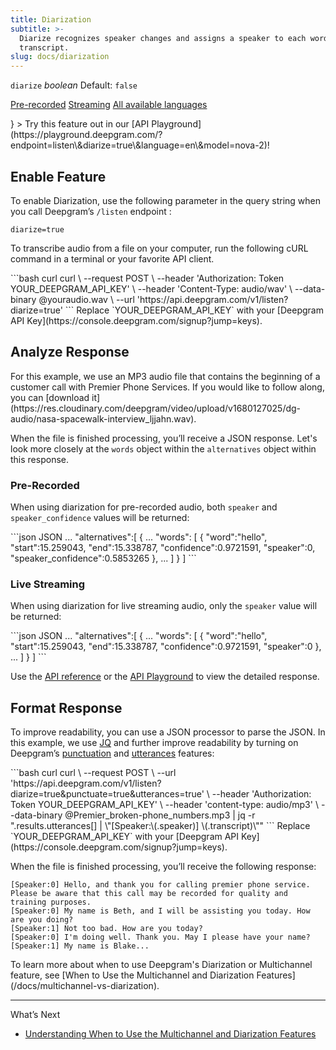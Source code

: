 ```yaml
---
title: Diarization
subtitle: >-
  Diarize recognizes speaker changes and assigns a speaker to each word in the
  transcript.
slug: docs/diarization
---
```



`diarize` *boolean* Default: `false`

[Pre-recorded](/docs/getting-started-with-pre-recorded-audio) [Streaming](/docs/getting-started-with-live-streaming-audio) [All available languages](/docs/models-languages-overview)

<div class="api-playground-call">
<Info
  icon={<img src="https://res.cloudinary.com/deepgram/image/upload/v1717523786/devex/codey-greeting_rekqe1.svg" alt="Deepgram API Playground"/>}
>
  Try this feature out in our [API Playground](https://playground.deepgram.com/?endpoint=listen\&diarize=true\&language=en\&model=nova-2)!
</Info>
</div>

## Enable Feature

To enable Diarization, use the following parameter in the query string when you call Deepgram’s `/listen` endpoint :

`diarize=true`

To transcribe audio from a file on your computer, run the following cURL command in a terminal or your favorite API client.

<CodeGroup>
  ```bash curl
  curl \
    --request POST \
    --header 'Authorization: Token YOUR_DEEPGRAM_API_KEY' \
    --header 'Content-Type: audio/wav' \
    --data-binary @youraudio.wav \
    --url 'https://api.deepgram.com/v1/listen?diarize=true'
  ```
</CodeGroup>

<Warning>
  Replace `YOUR_DEEPGRAM_API_KEY` with your [Deepgram API Key](https://console.deepgram.com/signup?jump=keys).
</Warning>

## Analyze Response

<Info>
  For this example, we use an MP3 audio file that contains the beginning of a customer call with Premier Phone Services. If you would like to follow along, you can [download it](https://res.cloudinary.com/deepgram/video/upload/v1680127025/dg-audio/nasa-spacewalk-interview_ljjahn.wav).
</Info>

When the file is finished processing, you’ll receive a JSON response. Let's look more closely at the `words` object within the `alternatives` object within this response.

### Pre-Recorded

When using diarization for pre-recorded audio, both `speaker` and `speaker_confidence` values will be returned:

<CodeGroup>
  ```json JSON
  ...
  "alternatives":[
    {
      ...
      "words": [
        {
          "word":"hello",
          "start":15.259043,
          "end":15.338787,
          "confidence":0.9721591,
          "speaker":0,
          "speaker_confidence":0.5853265
        },
      ...
      ]
    }
  ]
  ```
</CodeGroup>

### Live Streaming

When using diarization for live streaming audio, only the `speaker` value will be returned:

<CodeGroup>
  ```json JSON
  ...
  "alternatives":[
    {
      ...
      "words": [
        {
          "word":"hello",
          "start":15.259043,
          "end":15.338787,
          "confidence":0.9721591,
          "speaker":0
        },
      ...
      ]
    }
  ]
  ```
</CodeGroup>

Use the [API reference](/reference/pre-recorded) or the [API Playground](https://playground.deepgram.com/) to view the detailed response.

## Format Response

To improve readability, you can use a JSON processor to parse the JSON. In this example, we use [JQ](https://stedolan.github.io/jq/) and further improve readability by turning on Deepgram’s [punctuation](/docs/punctuation/) and [utterances](/docs/utterances/) features:

<CodeGroup>
  ```bash curl
  curl \
    --request POST \
    --url 'https://api.deepgram.com/v1/listen?diarize=true&punctuate=true&utterances=true' \
    --header 'Authorization: Token YOUR_DEEPGRAM_API_KEY' \
    --header 'content-type: audio/mp3' \
    --data-binary @Premier_broken-phone_numbers.mp3 | jq -r ".results.utterances[] | \"[Speaker:\(.speaker)] \(.transcript)\""
  ```
</CodeGroup>

<Warning>
  Replace `YOUR_DEEPGRAM_API_KEY` with your [Deepgram API Key](https://console.deepgram.com/signup?jump=keys).
</Warning>

When the file is finished processing, you’ll receive the following response:

```
[Speaker:0] Hello, and thank you for calling premier phone service. Please be aware that this call may be recorded for quality and training purposes.
[Speaker:0] My name is Beth, and I will be assisting you today. How are you doing?
[Speaker:1] Not too bad. How are you today?
[Speaker:0] I'm doing well. Thank you. May I please have your name?
[Speaker:1] My name is Blake...
```

<Info>
  To learn more about when to use Deepgram's Diarization or Multichannel feature, see [When to Use the Multichannel and Diarization Features](/docs/multichannel-vs-diarization).
</Info>

***

What’s Next

* [Understanding When to Use the Multichannel and Diarization Features](/docs/multichannel-vs-diarization)

